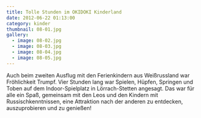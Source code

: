 ```yaml
---
title: Tolle Stunden im OKIDOKI Kinderland
date: 2012-06-22 01:13:00
category: kinder
thumbnail: 08-01.jpg
gallery:
  - image: 08-02.jpg
  - image: 08-03.jpg
  - image: 08-04.jpg
  - image: 08-05.jpg
---
```


Auch beim zweiten Ausflug mit den Ferienkindern aus Weißrussland war Fröhlichkeit Trumpf. Vier Stunden lang war Spielen, Hüpfen, Springen und Toben auf dem Indoor-Spielplatz in Lörrach-Stetten angesagt. Das war für alle ein Spaß, gemeinsam mit den Leos und den Kindern mit Russischkenntnissen, eine Attraktion nach der anderen zu entdecken, auszuprobieren und zu genießen!
